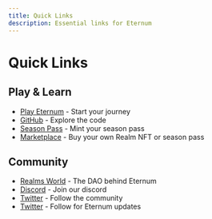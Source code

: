 ```yaml
---
title: Quick Links
description: Essential links for Eternum
---
```


# Quick Links

## Play & Learn

- [Play Eternum](https://alpha-eternum.realms.world/) - Start your journey
- [GitHub](https://github.com/BibliothecaDAO/eternum) - Explore the code
- [Season Pass](https://empire.realms.world/) - Mint your season pass
- [Marketplace](https://market.realms.world/) - Buy your own Realm NFT or season pass

## Community

- [Realms World](https://realms.world/) - The DAO behind Eternum
- [Discord](https://discord.gg/RealmsEternum) - Join our discord
- [Twitter](https://x.com/LootRealms) - Follow the community
- [Twitter](https://x.com/RealmsEternum) - Follow for Eternum updates
